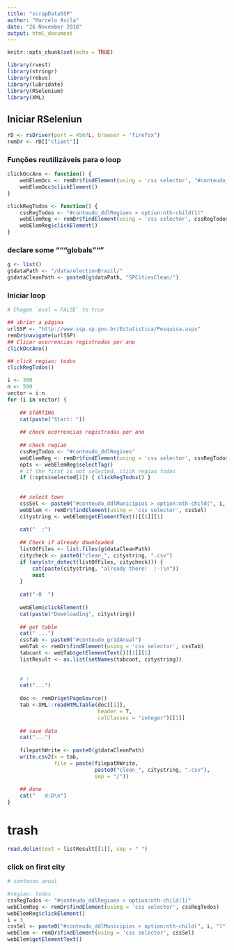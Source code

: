 ```yaml
---
title: "scrapDataSSP"
author: "Marcelo Avila"
date: "26 November 2018"
output: html_document
---
```


```r
knitr::opts_chunk$set(echo = TRUE)
```

```r
library(rvest)
library(stringr)
library(rebus)
library(lubridate)
library(RSelenium)
library(XML)
```

## Iniciar RSeleniun 

```r
rD <- rsDriver(port = 4567L, browser = "firefox")
remDr <- rD[["client"]]
```

### Funções reutilizáveis para o loop

```r
clickOccAno <- function() {
    webElemOcc <- remDr$findElement(using = 'css selector', "#conteudo_btnAnual")
    webElemOcc$clickElement()
}

clickRegTodos <- function() {
    cssRegTodos <- "#conteudo_ddlRegioes > option:nth-child(1)"
    webElemReg <- remDr$findElement(using = 'css selector', cssRegTodos)
    webElemReg$clickElement()
}
```


### declare some """globals"""
```r
g <- list()
g$dataPath <- "/data/electionBrazil/"
g$dataCleanPath <- paste0(g$dataPath, "SPCitiesClean/")
```


### Iniciar loop

```r
# Chagen `eval = FALSE` to true

## abriar a página
urlSSP <- "http://www.ssp.sp.gov.br/Estatistica/Pesquisa.aspx"
remDr$navigate(urlSSP)
## Clicar ocorrencias registradas por ano
clickOccAno()

## click regiao: todos
clickRegTodos()

i <- 300
n <- 500
vector = i:n
for (i in vector) {
    
    ## STARTING
    cat(paste("Start: "))
    
    ## check ocorrencias registradas por ano
    
    ## check regiao 
    cssRegTodos <- "#conteudo_ddlRegioes"
    webElemReg <- remDr$findElement(using = 'css selector', cssRegTodos)
    opts <- webElemReg$selectTag()
    # if the first is not selected, click regiao todos
    if (!opts$selected[1]) { clickRegTodos() }
    
    
    ## select town 
    cssSel <- paste0("#conteudo_ddlMunicipios > option:nth-child(", i, ")")
    webElem <- remDr$findElement(using = 'css selector', cssSel)
    citystring <- webElem$getElementText()[[1]][1]
    
    cat("  :")
    
    ## Check if already downloaded
    listOfFiles <- list.files(g$dataCleanPath)
    citycheck <- paste0("clean_", citystring, ".csv")
    if (any(str_detect(listOfFiles, citycheck))) {  
        cat(paste(citystring, "already there!  :-)\n"))
        next
    }
    
    cat("-0  ")
    
    webElem$clickElement()
    cat(paste("Downloading", citystring))
    
    ## get table
    cat(" ...")
    cssTab <- paste0("#conteudo_gridAnual")
    webTab <- remDr$findElement(using = 'css selector', cssTab)
    tabcont <- webTab$getElementText()[[1]][1]
    listResult <- as.list(setNames(tabcont, citystring))
    
    
    # !
    cat("...")
    
    doc <- remDr$getPageSource()
    tab <-XML::readHTMLTable(doc[[1]],
                             header = T,
                             colClasses = "integer")[[1]]
    
    ## save data
    cat("...")
    
    filepathWrite <- paste0(g$dataCleanPath)
    write.csv2(x = tab,
               file = paste(filepathWrite,
                            paste0("clean_", citystring, ".csv"),
                            sep = "/"))
    
    ## done
    cat("   d:D\n")
}
```



trash
========================

```r
read.delim(text = listResult[[1]], sep = " ")
```

### click on first city

```r
# conteuno anual 
```
```r
#regiao: todos
cssRegTodos <- "#conteudo_ddlRegioes > option:nth-child(1)"
webElemReg <- remDr$findElement(using = 'css selector', cssRegTodos)
webElemReg$clickElement()
i = 3
cssSel <- paste0("#conteudo_ddlMunicipios > option:nth-child(", i, ")")
webElem <- remDr$findElement(using = 'css selector', cssSel)
webElem$getElementText()
```
